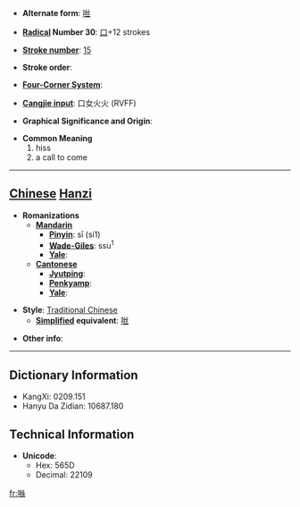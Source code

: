 * '''Alternate form''': [[咝]]

* '''[[Wiktionary:Chinese radical index| Radical]] Number 30''': [[Wiktionary:Chinese radical index 口|口]]+12 strokes

* '''[[Wiktionary:Chinese total strokes index|Stroke number]]''': [[Wiktionary:Chinese total strokes index 15|15]]

* '''Stroke order''': 

* '''[[Wiktionary:Chinese four corner index|Four-Corner System]]''': 

* '''[[Wiktionary:Chinese Cangjie index|Cangjie input]]''': 口女火火 (RVFF)

* '''Graphical Significance and Origin''': 

* '''Common Meaning'''
*#hiss
*# a call to come


----

== [[Chinese]] [[Hanzi]] ==

* '''Romanizations'''
** '''[[Mandarin]]'''
*** '''[[Pinyin]]''': sī (si1)
*** '''[[Wade-Giles]]''': ssu<sup>1</sup>
*** '''[[Yale]]''': 
** '''[[Cantonese]]'''
*** '''[[Jyutping]]''':
*** '''[[Penkyamp]]''': 
*** '''[[Yale]]''': 

* '''Style''': [[Traditional Chinese]] 
** '''[[Simplified Chinese|Simplified]] equivalent''': [[咝]]

* '''Other info''': 

----

== Dictionary Information ==

* KangXi: 0209.151
* Hanyu Da Zidian: 10687.180

== Technical Information ==

* '''Unicode''':
** Hex: 565D
** Decimal: 22109

[[fr:噝]]